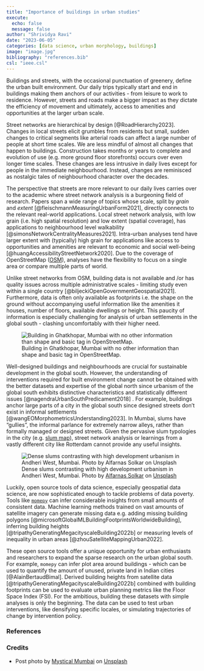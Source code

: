 ```yaml
---
title: "Importance of buildings in urban studies"
execute:
  echo: false
  message: false
author: "Shrividya Ravi"
date: "2023-06-05"
categories: [data science, urban morphology, buildings]
image: "image.jpg"
bibliography: "references.bib"
csl: "ieee.csl"
---
```


Buildings and streets, with the occasional punctuation of greenery, define the urban built environment. Our daily trips typically start and end in buildings making them anchors of our activities - from leisure to work to residence. However, streets and roads make a bigger impact as they dictate the efficiency of movement and ultimately, access to amenities and opportunities at the larger urban scale. 

Street networks are hierarchical by design [@RoadHierarchy2023]. Changes in local streets elicit grumbles from residents but small, sudden changes to critical segments like arterial roads can affect a large number of people at short time scales. We are less mindful of almost all changes that happen to buildings. Construction takes months or years to complete and evolution of use (e.g. more ground floor storefronts) occurs over even longer time scales. These changes are less intrusive in daily lives except for people in the immediate neighbourhood. Instead, changes are reminisced as nostalgic tales of neighbourhood character over the decades.

The perspective that streets are more relevant to our daily lives carries over to the academic where street network analysis is a burgeoning field of research. Papers span a wide range of topics whose scale, split by _grain_ and _extent_ [@fleischmannMeasuringUrbanForm2021], directly connects to the relevant real-world applications. Local street network analysis, with low grain (i.e. high spatial resolution) and low extent (spatial coverage), has applications to neighbourhood level walkability [@simonsNetworkCentralityMeasures2021]. Intra-urban analyses tend have larger extent with (typically) high grain for applications like access to opportunities and amenities are relevant to economic and social well-being [@huangAccessibilityStreetNetwork2020]. Due to the coverage of OpenStreetMap ([OSM](https://www.openstreetmap.org/)), analyses have the flexibility to focus on a single area or compare multiple parts of world. 

Unlike street networks from OSM, building data is not available and /or has quality issues across multiple administrative scales - limiting study even within a single country [@biljeckiOpenGovernmentGeospatial2021]. Furthermore, data is often only available as footprints i.e. the shape on the ground without accompanying useful information like the amenities it houses, number of floors, available dwellings or height. This paucity of information is especially challenging for analysis of urban settlements in the global south - clashing uncomfortably with their higher need.

![Building in Ghatkhopar, Mumbai with no other information than shape and basic tag in OpenStreetMap.](building-with-tag-only.png)


Well-designed buildings and neighbourhoods are crucial for sustainable development in the global south. However, the understanding of interventions required for built environment change cannot be obtained with the better datasets and expertise of the global north since urbanism of the global south exhibits distinctive characteristics and statistically different issues [@nagendraUrbanSouthPredicament2018] . For example, buildings anchor large parts of a city in the global south since designed streets don't exist in informal settlements [@wangEOMorphometricsUnderstanding2023]. In Mumbai, slums have "gullies", the informal parlance for extremely narrow alleys, rather than formally managed or designed streets. Given the pervasive slum typologies in the city (e.g. [slum map](https://shriv.github.io/e-flaneur/posts/mumbai-slums/)), street network analysis or learnings from a vastly different city like Rotterdam cannot provide any useful insights.

![Dense slums contrasting with high development urbanism in Andheri West, Mumbai. Photo by <a href="https://unsplash.com/@alfarnassolkar?utm_source=unsplash&utm_medium=referral&utm_content=creditCopyText">Alfarnas Solkar</a> on <a href="https://unsplash.com/photos/oqjl1kTw_Bo?utm_source=unsplash&utm_medium=referral&utm_content=creditCopyText">Unsplash</a>](slum-highrise.jpg)

Luckily, open source tools of data science, especially geospatial data science, are now sophisticated enough to tackle problems of data poverty. Tools like [`momepy`](http://docs.momepy.org/en/stable/#) can infer considerable insights from small amounts of consistent data. Machine learning methods trained on vast amounts of satellite imagery can generate missing data e.g. adding missing building polygons [@microsoftGlobalMLBuildingFootprintsWorldwideBuilding], inferring building heights [@tripathyGeneratingMegacityscaleBuilding2022b] or measuring levels of inequality in urban areas [@zhouSatelliteMappingUrban2022]. 

These open source tools offer a unique opportunity for urban enthusiasts and researchers to expand the sparse research on the urban global south. For example, `momepy` can infer plot area around buildings - which can be used to quantify the amount of unused, private land in Indian cities [@AlainBertaudBimal]. Derived building heights from satellite data [@tripathyGeneratingMegacityscaleBuilding2022b] combined with building footprints can be used to evaluate urban planning metrics like the Floor Space Index (FSI). For the ambitious, building these datasets with simple analyses is only the beginning. The data can be used to test urban interventions, like densifying specific locales, or simulating trajectories of change by intervention policy.   


### References

::: {#refs}
:::

### Credits

- Post photo by <a href="https://unsplash.com/de/@mysticalmumbai?utm_source=unsplash&utm_medium=referral&utm_content=creditCopyText">Mystical Mumbai</a> on <a href="https://unsplash.com/photos/zRYDQejPrzw?utm_source=unsplash&utm_medium=referral&utm_content=creditCopyText">Unsplash</a>
  